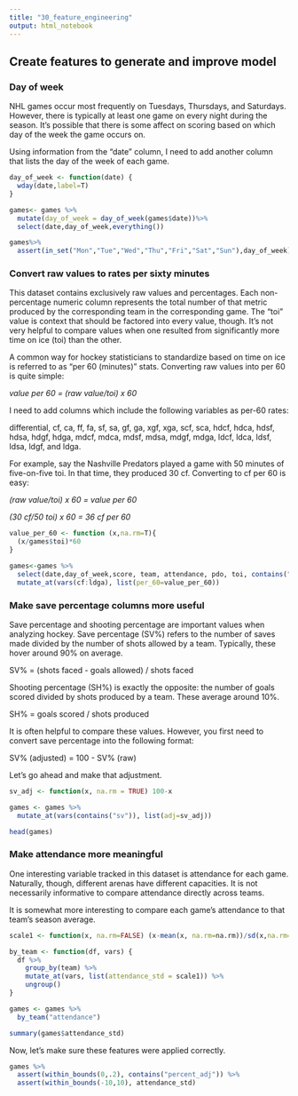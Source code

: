 ```yaml
---
title: "30_feature_engineering"
output: html_notebook
---
```


## Create features to generate and improve model 

### Day of week 

NHL games occur most frequently on Tuesdays, Thursdays, and Saturdays. However, there is typically at least one game on every night during the season. It's possible that there is some affect on scoring based on which day of the week the game occurs on. 

Using information from the "date" column, I need to add another column that lists the day of the week of each game. 

```r
day_of_week <- function(date) {
  wday(date,label=T)
}

```

```r
games<- games %>%
  mutate(day_of_week = day_of_week(games$date))%>%
  select(date,day_of_week,everything())
```

```r
games%>%
  assert(in_set("Mon","Tue","Wed","Thu","Fri","Sat","Sun"),day_of_week)
```

### Convert raw values to rates per sixty minutes

This dataset contains exclusively raw values and percentages. Each non-percentage numeric column represents the total number of that metric produced by the corresponding team in the corresponding game. The "toi" value is context that should be factored into every value, though. It's not very helpful to compare values when one resulted from significantly more time on ice (toi) than the other. 

A common way for hockey statisticians to standardize based on time on ice is referred to as "per 60 (minutes)" stats. Converting raw values into per 60 is quite simple: 

*value per 60 = (raw value/toi) x 60*

I need to add columns which include the following variables as per-60 rates: 

differential, cf, ca, ff, fa, sf, sa, gf, ga, xgf, xga, scf, sca, hdcf, hdca, hdsf, hdsa, hdgf, hdga, mdcf, mdca, mdsf, mdsa, mdgf, mdga, ldcf, ldca, ldsf, ldsa, ldgf, and ldga.

For example, say the Nashville Predators played a game with 50 minutes of five-on-five toi. In that time, they produced 30 cf. Converting to cf per 60 is easy:

*(raw value/toi) x 60 = value per 60*

*(30 cf/50 toi) x 60 = 36 cf per 60*

```r
value_per_60 <- function (x,na.rm=T){
  (x/games$toi)*60
}
```

```r
games<-games %>%
  select(date,day_of_week,score, team, attendance, pdo, toi, contains("percent"), everything())%>%
  mutate_at(vars(cf:ldga), list(per_60=value_per_60))
```


### Make save percentage columns more useful

Save percentage and shooting percentage are important values when analyzing hockey. Save percentage (SV%) refers to the number of saves made divided by the number of shots allowed by a team. Typically, these hover around 90% on average. 

SV% = (shots faced - goals allowed) / shots faced 

Shooting percentage (SH%) is exactly the opposite: the number of goals scored divided by shots produced by a team. These average around 10%. 

SH% = goals scored / shots produced

It is often helpful to compare these values. However, you first need to convert save percentage into the following format:

SV% (adjusted) = 100 - SV% (raw)

Let's go ahead and make that adjustment.

```r
sv_adj <- function(x, na.rm = TRUE) 100-x 

games <- games %>%
  mutate_at(vars(contains("sv")), list(adj=sv_adj))

head(games)
```

### Make attendance more meaningful 

One interesting variable tracked in this dataset is attendance for each game. Naturally, though, different arenas have different capacities. It is not necessarily informative to compare attendance directly across teams. 

It is somewhat more interesting to compare each game's attendance to that team's season average. 

```r
scale1 <- function(x, na.rm=FALSE) (x-mean(x, na.rm=na.rm))/sd(x,na.rm=na.rm)

by_team <- function(df, vars) {
  df %>% 
    group_by(team) %>% 
    mutate_at(vars, list(attendance_std = scale1)) %>% 
    ungroup()
}

games <- games %>% 
  by_team("attendance")

summary(games$attendance_std)
```

Now, let's make sure these features were applied correctly. 

```r
games %>% 
  assert(within_bounds(0,.2), contains("percent_adj")) %>% 
  assert(within_bounds(-10,10), attendance_std)
```

